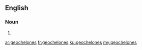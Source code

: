 ==English==

===Noun===
{{head|en}}

# {{plural of|geochelone}}

[[ar:geochelones]]
[[fr:geochelones]]
[[ku:geochelones]]
[[my:geochelones]]